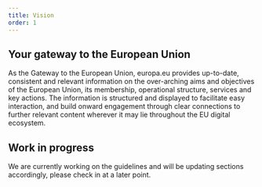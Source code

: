 ```yaml
---
title: Vision
order: 1
---
```



## Your gateway to the European Union

<Paragraph size="lead">
  As the Gateway to the European Union, europa.eu provides up-to-date,
  consistent and relevant information on the over-arching aims and objectives of
  the European Union, its membership, operational structure, services and key
  actions.
</Paragraph>

<Paragraph size="lead">
  The information is structured and displayed to facilitate easy interaction,
  and build onward engagement through clear connections to further relevant
  content wherever it may lie throughout the EU digital ecosystem.
</Paragraph>

## Work in progress

<Paragraph size="lead">
  We are currently working on the guidelines and will be
  updating sections accordingly, please check in at a later point.
</Paragraph>
